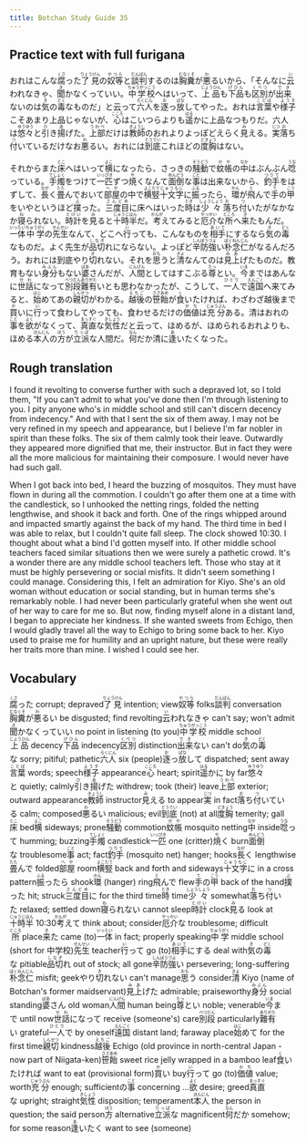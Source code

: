 ```yaml
---
title: Botchan Study Guide 35
---
```


## Practice text with full furigana

<p>
おれはこんな<ruby><rb>腐</rb><rt>くさ</rt></ruby>った<ruby><rb>了見</rb><rt>りょうけん</rt></ruby>の<ruby><rb>奴等</rb><rt>やつら</rt></ruby>と<ruby><rb>談判</rb><rt>だんぱん</rt></ruby>するのは<ruby><rb>胸糞</rb><rt>むなくそ</rt></ruby>が<ruby><rb>悪</rb><rt>わ</rt></ruby>るいから、「そんなに<ruby><rb>云</rb><rt>い</rt></ruby>われなきゃ、<ruby><rb>聞</rb><rt>き</rt></ruby>かなくっていい。<ruby><rb>中学校</rb><rt>ちゅうがっこう</rt></ruby>へはいって、<ruby><rb>上品</rb><rt>じょうひん</rt></ruby>も<ruby><rb>下品</rb><rt>げひん</rt></ruby>も<ruby><rb>区別</rb><rt>くべつ</rt></ruby>が<ruby><rb>出来</rb><rt>でき</rt></ruby>ないのは<ruby><rb>気</rb><rt>き</rt></ruby>の<ruby><rb>毒</rb><rt>どく</rt></ruby>なものだ」と云って<ruby><rb>六人</rb><rt>ろくにん</rt></ruby>を<ruby><rb>逐</rb><rt>お</rt></ruby>っ<ruby><rb>放</rb><rt>ぱな</rt></ruby>してやった。おれは<ruby><rb>言葉</rb><rt>ことば</rt></ruby>や<ruby><rb>様子</rb><rt>ようす</rt></ruby>こそあまり上品じゃないが、<ruby><rb>心</rb><rt>こころ</rt></ruby>はこいつらよりも<ruby><rb>遥</rb><rt>はる</rt></ruby>かに上品なつもりだ。六人は<ruby><rb>悠々</rb><rt>ゆうゆう</rt></ruby>と<ruby><rb>引</rb><rt>ひ</rt></ruby>き<ruby><rb>揚</rb><rt>あ</rt></ruby>げた。<ruby><rb>上部</rb><rt>うわべ</rt></ruby>だけは<ruby><rb>教師</rb><rt>きょうし</rt></ruby>のおれよりよっぽどえらく<ruby><rb>見</rb><rt>み</rt></ruby>える。<ruby><rb>実</rb><rt>じつ</rt></ruby><ruby><rb>落</rb><rt>お</rt></ruby>ち<ruby><rb>付</rb><rt>つ</rt></ruby>いているだけなお<ruby><rb>悪</rb><rt>わ</rt></ruby>るい。おれには<ruby><rb>到底</rb><rt>とうてい</rt></ruby>これほどの<ruby><rb>度胸</rb><rt>どきょう</rt></ruby>はない。
</p>

<p>
それからまた<ruby><rb>床</rb><rt>とこ</rt></ruby>へはいって<ruby><rb>横</rb><rt>よこ</rt></ruby>になったら、さっきの<ruby><rb>騒動</rb><rt>そうどう</rt></ruby>で<ruby><rb>蚊帳</rb><rt>かや</rt></ruby>の<ruby><rb>中</rb><rt>なか</rt></ruby>はぶんぶん<ruby><rb>唸</rb><rt>うな</rt></ruby>っている。<ruby><rb>手燭</rb><rt>てしょく</rt></ruby>をつけて<ruby><rb>一匹</rb><rt>いっぴき</rt></ruby>ずつ<ruby><rb>焼</rb><rt>や</rt></ruby>くなんて<ruby><rb>面倒</rb><rt>めんどう</rt></ruby>な<ruby><rb>事</rb><rt>こと</rt></ruby>は出来ないから、<ruby><rb>釣手</rb><rt>つりて</rt></ruby>をはずして、<ruby><rb>長</rb><rt>なが</rt></ruby>く<ruby><rb>畳</rb><rt>たた</rt></ruby>んでおいて<ruby><rb>部屋</rb><rt>へや</rt></ruby>の中で<ruby><rb>横竪</rb><rt>よこたて</rt></ruby><ruby><rb>十文字</rb><rt>じゅうもじ</rt></ruby>に<ruby><rb>振</rb><rt>ふる</rt></ruby>ったら、<ruby><rb>環</rb><rt>かん</rt></ruby>が<ruby><rb>飛</rb><rt>と</rt></ruby>んで<ruby><rb>手</rb><rt>て</rt></ruby>の<ruby><rb>甲</rb><rt>こう</rt></ruby>をいやというほど<ruby><rb>撲</rb><rt>ぶ</rt></ruby>った。<ruby><rb>三度目</rb><rt>さんどめ</rt></ruby>に床へはいった<ruby><rb>時</rb><rt>とき</rt></ruby>は<ruby><rb>少々</rb><rt>しょうしょう</rt></ruby><ruby><rb>落</rb><rt>お</rt></ruby>ち<ruby><rb>付</rb><rt>つ</rt></ruby>いたがなかなか<ruby><rb>寝</rb><rt>ね</rt></ruby>られない。<ruby><rb>時計</rb><rt>とけい</rt></ruby>を<ruby><rb>見</rb><rt>み</rt></ruby>ると<ruby><rb>十時半</rb><rt>じゅうじはん</rt></ruby>だ。<ruby><rb>考</rb><rt>かんが</rt></ruby>えてみると<ruby><rb>厄介</rb><rt>やっかい</rt></ruby>な<ruby><rb>所</rb><rt>ところ</rt></ruby>へ<ruby><rb>来</rb><rt>き</rt></ruby>たもんだ。<ruby><rb>一体</rb><rt>いったい</rt></ruby><ruby><rb>中学</rb><rt>ちゅうがく</rt></ruby>の<ruby><rb>先生</rb><rt>せんせい</rt></ruby>なんて、どこへ<ruby><rb>行</rb><rt>い</rt></ruby>っても、こんなものを<ruby><rb>相手</rb><rt>あいて</rt></ruby>にするなら<ruby><rb>気</rb><rt>き</rt></ruby>の<ruby><rb>毒</rb><rt>どく</rt></ruby>なものだ。よく先生が<ruby><rb>品切</rb><rt>しなぎ</rt></ruby>れにならない。よっぽど<ruby><rb>辛防強</rb><rt>しんぼうづよ</rt></ruby>い<ruby><rb>朴念仁</rb><rt>ぼくねんじん</rt></ruby>がなるんだろう。おれには到底やり<ruby><rb>切</rb><rt>き</rt></ruby>れない。それを<ruby><rb>思</rb><rt>おも</rt></ruby>うと<ruby><rb>清</rb><rt>きよ</rt></ruby>なんてのは<ruby><rb>見上</rb><rt>みあ</rt></ruby>げたものだ。教育もない<ruby><rb>身分</rb><rt>みぶん</rt></ruby>もない<ruby><rb>婆</rb><rt>ばあ</rt></ruby>さんだが、<ruby><rb>人間</rb><rt>にんげん</rt></ruby>としてはすこぶる<ruby><rb>尊</rb><rt>たっ</rt></ruby>とい。<ruby><rb>今</rb><rt>いま</rt></ruby>まではあんなに<ruby><rb>世話</rb><rt>せわ</rt></ruby>になって<ruby><rb>別段</rb><rt>べつだん</rt></ruby><ruby><rb>難有</rb><rt>ありがた</rt></ruby>いとも思わなかったが、こうして、<ruby><rb>一人</rb><rt>ひとり</rt></ruby>で<ruby><rb>遠国</rb><rt>えんごく</rt></ruby>へ来てみると、<ruby><rb>始</rb><rt>はじ</rt></ruby>めてあの<ruby><rb>親切</rb><rt>しんせつ</rt></ruby>がわかる。<ruby><rb>越後</rb><rt>えちご</rt></ruby>の<ruby><rb>笹飴</rb><rt>ささあめ</rt></ruby>が<ruby><rb>食</rb><rt>く</rt></ruby>いたければ、わざわざ越後まで<ruby><rb>買</rb><rt>か</rt></ruby>いに<ruby><rb>行</rb><rt>い</rt></ruby>って食わしてやっても、食わせるだけの<ruby><rb>価値</rb><rt>かち</rt></ruby>は<ruby><rb>充分</rb><rt>じゅうぶん</rt></ruby>ある。清はおれの<ruby><rb>事</rb><rt>こと</rt></ruby>を<ruby><rb>欲</rb><rt>よく</rt></ruby>がなくって、<ruby><rb>真直</rb><rt>まっすぐ</rt></ruby>な<ruby><rb>気性</rb><rt>きしょう</rt></ruby>だと云って、ほめるが、ほめられるおれよりも、ほめる<ruby><rb>本人</rb><rt>ほんにん</rt></ruby>の<ruby><rb>方</rb><rt>ほう</rt></ruby>が<ruby><rb>立派</rb><rt>りっぱ</rt></ruby>な人間だ。<ruby><rb>何</rb><rt>なん</rt></ruby>だか清に<ruby><rb>逢</rb><rt>あ</rt></ruby>いたくなった。
</p>


## Rough translation

I found it revolting to converse further with such a depraved lot, so I told them, "If you can't admit to what you've done then I'm through listening to you. I pity anyone who's in middle school and still can't discern decency from indecency." And with that I sent the six of them away. I may not be very refined in my speech and appearance, but I believe I'm far nobler in spirit than these folks. The six of them calmly took their leave. Outwardly they appeared more dignified that me, their instructor. But in fact they were all the more malicious for maintaining their composure. I would never have had such gall. 

When I got back into bed, I heard the buzzing of mosquitos. They must have flown in during all the commotion. I couldn't go after them one at a time with the candlestick, so I unhooked the netting rings, folded the netting lengthwise, and shook it back and forth. One of the rings whipped around and impacted smartly against the back of my hand. The third time in bed I was able to relax, but I couldn't quite fall sleep. The clock showed 10:30. I thought about what a bind I'd gotten myself into. If other middle school teachers faced similar situations then we were surely a pathetic crowd. It's a wonder there are any middle school teachers left. Those who stay at it must be highly persevering or social misfits. It didn't seem something I could manage. Considering this, I felt an admiration for Kiyo. She's an old woman without education or social standing, but in human terms she's remarkably noble. I had never been particularly grateful when she went out of her way to care for me so. But now, finding myself alone in a distant land, I began to appreciate her kindness. If she wanted sweets from Echigo, then I would gladly travel all the way to Echigo to bring some back to her. Kiyo used to praise me for humility and an upright nature, but these were really her traits more than mine. I wished I could see her.      


## Vocabulary

<p>
<span className="vocabstudy"><ruby><rb>腐</rb><rt>くさ</rt></ruby>った&nbsp;corrupt; depraved</span><span className="vocabstudy"><ruby><rb>了見</rb><rt>りょうけん</rt></ruby>&nbsp;intention; view</span><span className="vocabstudy"><ruby><rb>奴等</rb><rt>やつら</rt></ruby>&nbsp;folks</span><span className="vocabstudy"><ruby><rb>談判</rb><rt>だんぱん</rt></ruby>&nbsp;conversation</span><span className="vocabstudy"><ruby><rb>胸糞</rb><rt>むなくそ</rt></ruby>が<ruby><rb>悪</rb><rt>わ</rt></ruby>るい&nbsp;be disgusted; find revolting</span><span className="vocabstudy"><ruby><rb>云</rb><rt>い</rt></ruby>われなきゃ&nbsp;can't say; won't admit</span><span className="vocabstudy"><ruby><rb>聞</rb><rt>き</rt></ruby>かなくっていい&nbsp;no point in listening (to you)</span><span className="vocabstudy"><ruby><rb>中学校</rb><rt>ちゅうがっこう</rt></ruby>&nbsp;middle school</span><span className="vocabstudy"><ruby><rb>上品</rb><rt>じょうひん</rt></ruby>&nbsp;decency</span><span className="vocabstudy"><ruby><rb>下品</rb><rt>げひん</rt></ruby>&nbsp;indecency</span><span className="vocabstudy"><ruby><rb>区別</rb><rt>くべつ</rt></ruby>&nbsp;distinction</span><span className="vocabstudy"><ruby><rb>出来</rb><rt>でき</rt></ruby>ない&nbsp;can't do</span><span className="vocabstudy"><ruby><rb>気</rb><rt>き</rt></ruby>の<ruby><rb>毒</rb><rt>どく</rt></ruby>な&nbsp;sorry; pitiful; pathetic</span><span className="vocabstudy"><ruby><rb>六人</rb><rt>ろくにん</rt></ruby>&nbsp;six (people)</span><span className="vocabstudy"><ruby><rb>逐</rb><rt>お</rt></ruby>っ<ruby><rb>放</rb><rt>ぱな</rt></ruby>して&nbsp;dispatched; sent away</span><span className="vocabstudy"><ruby><rb>言葉</rb><rt>ことば</rt></ruby>&nbsp;words; speech</span><span className="vocabstudy"><ruby><rb>様子</rb><rt>ようす</rt></ruby>&nbsp;appearance</span><span className="vocabstudy"><ruby><rb>心</rb><rt>こころ</rt></ruby>&nbsp;heart; spirit</span><span className="vocabstudy"><ruby><rb>遥</rb><rt>はる</rt></ruby>かに&nbsp;by far</span><span className="vocabstudy"><ruby><rb>悠々</rb><rt>ゆうゆう</rt></ruby>と&nbsp;quietly; calmly</span><span className="vocabstudy"><ruby><rb>引</rb><rt>ひ</rt></ruby>き<ruby><rb>揚</rb><rt>あ</rt></ruby>げた&nbsp;withdrew; took (their) leave</span><span className="vocabstudy"><ruby><rb>上部</rb><rt>うわべ</rt></ruby>&nbsp;exterior; outward appearance</span><span className="vocabstudy"><ruby><rb>教師</rb><rt>きょうし</rt></ruby>&nbsp;instructor</span><span className="vocabstudy"><ruby><rb>見</rb><rt>み</rt></ruby>える&nbsp;to appear</span><span className="vocabstudy"><ruby><rb>実</rb><rt>じつ</rt></ruby>&nbsp;in fact</span><span className="vocabstudy"><ruby><rb>落</rb><rt>お</rt></ruby>ち<ruby><rb>付</rb><rt>つ</rt></ruby>いている&nbsp;calm; composed</span><span className="vocabstudy"><ruby><rb>悪</rb><rt>わ</rt></ruby>るい&nbsp;malicious; evil</span><span className="vocabstudy"><ruby><rb>到底</rb><rt>とうてい</rt></ruby>&nbsp;(not) at all</span><span className="vocabstudy"><ruby><rb>度胸</rb><rt>どきょう</rt></ruby>&nbsp;temerity; gall</span>
<span className="vocabstudy"><ruby><rb>床</rb><rt>とこ</rt></ruby>&nbsp;bed</span><span className="vocabstudy"><ruby><rb>横</rb><rt>よこ</rt></ruby>&nbsp;sideways; prone</span><span className="vocabstudy"><ruby><rb>騒動</rb><rt>そうどう</rt></ruby>&nbsp;commotion</span><span className="vocabstudy"><ruby><rb>蚊帳</rb><rt>かや</rt></ruby>&nbsp;mosquito netting</span><span className="vocabstudy"><ruby><rb>中</rb><rt>なか</rt></ruby>&nbsp;inside</span><span className="vocabstudy"><ruby><rb>唸</rb><rt>うな</rt></ruby>って&nbsp;humming; buzzing</span><span className="vocabstudy"><ruby><rb>手燭</rb><rt>てしょく</rt></ruby>&nbsp;candlestick</span><span className="vocabstudy"><ruby><rb>一匹</rb><rt>いっぴき</rt></ruby>&nbsp;one (critter)</span><span className="vocabstudy"><ruby><rb>焼</rb><rt>や</rt></ruby>く&nbsp;burn</span><span className="vocabstudy"><ruby><rb>面倒</rb><rt>めんどう</rt></ruby>な&nbsp;troublesome</span><span className="vocabstudy"><ruby><rb>事</rb><rt>こと</rt></ruby>&nbsp;act; fact</span><span className="vocabstudy"><ruby><rb>釣手</rb><rt>つりて</rt></ruby>&nbsp;(mosquito net) hanger; hooks</span><span className="vocabstudy"><ruby><rb>長</rb><rt>なが</rt></ruby>く&nbsp;lengthwise</span><span className="vocabstudy"><ruby><rb>畳</rb><rt>たた</rt></ruby>んで&nbsp;folded</span><span className="vocabstudy"><ruby><rb>部屋</rb><rt>へや</rt></ruby>&nbsp;room</span><span className="vocabstudy"><ruby><rb>横竪</rb><rt>よこたて</rt></ruby>&nbsp;back and forth and sideways</span><span className="vocabstudy"><ruby><rb>十文字</rb><rt>じゅうもじ</rt></ruby>に&nbsp;in a cross pattern</span><span className="vocabstudy"><ruby><rb>振</rb><rt>ふる</rt></ruby>ったら&nbsp;shook</span><span className="vocabstudy"><ruby><rb>環</rb><rt>かん</rt></ruby>&nbsp;(hanger) ring</span><span className="vocabstudy"><ruby><rb>飛</rb><rt>と</rt></ruby>んで&nbsp;flew</span><span className="vocabstudy"><ruby><rb>手</rb><rt>て</rt></ruby>の<ruby><rb>甲</rb><rt>こう</rt></ruby>&nbsp;back of the hand</span><span className="vocabstudy"><ruby><rb>撲</rb><rt>ぶ</rt></ruby>った&nbsp;hit; struck</span><span className="vocabstudy"><ruby><rb>三度目</rb><rt>さんどめ</rt></ruby>に&nbsp;for the third time</span><span className="vocabstudy"><ruby><rb>時</rb><rt>とき</rt></ruby>&nbsp;time</span><span className="vocabstudy"><ruby><rb>少々</rb><rt>しょうしょう</rt></ruby>&nbsp;somewhat</span><span className="vocabstudy"><ruby><rb>落</rb><rt>お</rt></ruby>ち<ruby><rb>付</rb><rt>つ</rt></ruby>いた&nbsp;relaxed; settled down</span><span className="vocabstudy"><ruby><rb>寝</rb><rt>ね</rt></ruby>られない&nbsp;cannot sleep</span><span className="vocabstudy"><ruby><rb>時計</rb><rt>とけい</rt></ruby>&nbsp;clock</span><span className="vocabstudy"><ruby><rb>見</rb><rt>み</rt></ruby>る&nbsp;look at</span><span className="vocabstudy"><ruby><rb>十時半</rb><rt>じゅうじはん</rt></ruby>&nbsp;10:30</span><span className="vocabstudy"><ruby><rb>考</rb><rt>かんが</rt></ruby>えて&nbsp;think about; consider</span><span className="vocabstudy"><ruby><rb>厄介</rb><rt>やっかい</rt></ruby>な&nbsp;troublesome; difficult</span><span className="vocabstudy"><ruby><rb>所</rb><rt>ところ</rt></ruby>&nbsp;place</span><span className="vocabstudy"><ruby><rb>来</rb><rt>き</rt></ruby>た&nbsp;came (to)</span><span className="vocabstudy"><ruby><rb>一体</rb><rt>いったい</rt></ruby>&nbsp;in fact; properly speaking</span><span className="vocabstudy"><ruby><rb>中学</rb><rt>ちゅうがく</rt></ruby>&nbsp;middle school (short for 中学校)</span><span className="vocabstudy"><ruby><rb>先生</rb><rt>せんせい</rt></ruby>&nbsp;teacher</span><span className="vocabstudy"><ruby><rb>行</rb><rt>い</rt></ruby>って&nbsp;go (to)</span><span className="vocabstudy"><ruby><rb>相手</rb><rt>あいて</rt></ruby>にする&nbsp;deal with</span><span className="vocabstudy"><ruby><rb>気</rb><rt>き</rt></ruby>の<ruby><rb>毒</rb><rt>どく</rt></ruby>な&nbsp;pitiable</span><span className="vocabstudy"><ruby><rb>品切</rb><rt>しなぎ</rt></ruby>れ&nbsp;out of stock; all gone</span><span className="vocabstudy"><ruby><rb>辛防強</rb><rt>しんぼうづよ</rt></ruby>い&nbsp;persevering; long-suffering</span><span className="vocabstudy"><ruby><rb>朴念仁</rb><rt>ぼくねんじん</rt></ruby>&nbsp;misfit; geek</span><span className="vocabstudy">やり<ruby><rb>切</rb><rt>き</rt></ruby>れない&nbsp;can't manage</span><span className="vocabstudy"><ruby><rb>思</rb><rt>おも</rt></ruby>う&nbsp;consider</span><span className="vocabstudy"><ruby><rb>清</rb><rt>きよ</rt></ruby>&nbsp;Kiyo (name of Botchan's former maidservant)</span><span className="vocabstudy"><ruby><rb>見上</rb><rt>みあ</rt></ruby>げた&nbsp;admirable; praiseworthy</span><span className="vocabstudy"><ruby><rb>身分</rb><rt>みぶん</rt></ruby>&nbsp;social standing</span><span className="vocabstudy"><ruby><rb>婆</rb><rt>ばあ</rt></ruby>さん&nbsp;old woman</span><span className="vocabstudy"><ruby><rb>人間</rb><rt>にんげん</rt></ruby>&nbsp;human being</span><span className="vocabstudy"><ruby><rb>尊</rb><rt>たっ</rt></ruby>とい&nbsp;noble; venerable</span><span className="vocabstudy"><ruby><rb>今</rb><rt>いま</rt></ruby>まで&nbsp;until now</span><span className="vocabstudy"><ruby><rb>世話</rb><rt>せわ</rt></ruby>になって&nbsp;receive (someone's) care</span><span className="vocabstudy"><ruby><rb>別段</rb><rt>べつだん</rt></ruby>&nbsp;particularly</span><span className="vocabstudy"><ruby><rb>難有</rb><rt>ありがた</rt></ruby>い&nbsp;grateful</span><span className="vocabstudy"><ruby><rb>一人</rb><rt>ひとり</rt></ruby>で&nbsp;by oneself</span><span className="vocabstudy"><ruby><rb>遠国</rb><rt>えんごく</rt></ruby>&nbsp;distant land; faraway place</span><span className="vocabstudy"><ruby><rb>始</rb><rt>はじ</rt></ruby>めて&nbsp;for the first time</span><span className="vocabstudy"><ruby><rb>親切</rb><rt>しんせつ</rt></ruby>&nbsp;kindness</span><span className="vocabstudy"><ruby><rb>越後</rb><rt>えちご</rt></ruby>&nbsp;Echigo (old province in north-central Japan - now part of Niigata-ken)</span><span className="vocabstudy"><ruby><rb>笹飴</rb><rt>ささあめ</rt></ruby>&nbsp;sweet rice jelly wrapped in a bamboo leaf</span><span className="vocabstudy"><ruby><rb>食</rb><rt>く</rt></ruby>いたければ&nbsp;want to eat (provisional form)</span><span className="vocabstudy"><ruby><rb>買</rb><rt>か</rt></ruby>い&nbsp;buy</span><span className="vocabstudy"><ruby><rb>行</rb><rt>い</rt></ruby>って&nbsp;go (to)</span><span className="vocabstudy"><ruby><rb>価値</rb><rt>かち</rt></ruby>&nbsp;value; worth</span><span className="vocabstudy"><ruby><rb>充分</rb><rt>じゅうぶん</rt></ruby>&nbsp;enough; sufficient</span><span className="vocabstudy">の<ruby><rb>事</rb><rt>こと</rt></ruby>&nbsp;concerning ...</span><span className="vocabstudy"><ruby><rb>欲</rb><rt>よく</rt></ruby>&nbsp;desire; greed</span><span className="vocabstudy"><ruby><rb>真直</rb><rt>まっすぐ</rt></ruby>な&nbsp;upright; straight</span><span className="vocabstudy"><ruby><rb>気性</rb><rt>きしょう</rt></ruby>&nbsp;disposition; temperament</span><span className="vocabstudy"><ruby><rb>本人</rb><rt>ほんにん</rt></ruby>&nbsp;the person in question; the said person</span><span className="vocabstudy"><ruby><rb>方</rb><rt>ほう</rt></ruby>&nbsp;alternative</span><span className="vocabstudy"><ruby><rb>立派</rb><rt>りっぱ</rt></ruby>な&nbsp;magnificent</span><span className="vocabstudy"><ruby><rb>何</rb><rt>なん</rt></ruby>だか&nbsp;somehow; for some reason</span><span className="vocabstudy"><ruby><rb>逢</rb><rt>あ</rt></ruby>いたく&nbsp;want to see (someone)</span>
</p>
